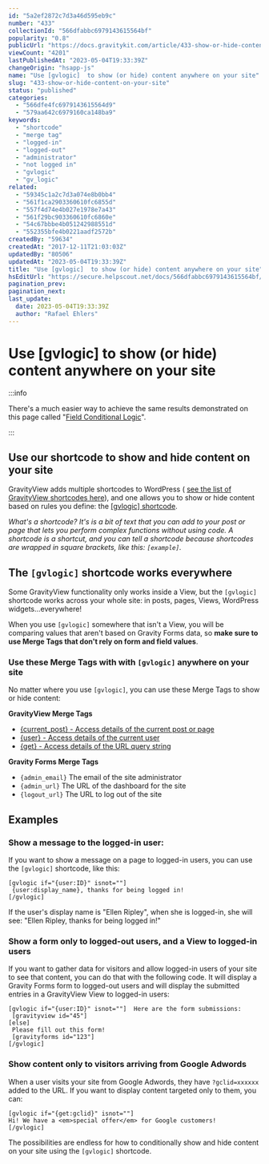 ```yaml
---
id: "5a2ef2872c7d3a46d595eb9c"
number: "433"
collectionId: "566dfabbc6979143615564bf"
popularity: "0.8"
publicUrl: "https://docs.gravitykit.com/article/433-show-or-hide-content-on-your-site"
viewCount: "4201"
lastPublishedAt: "2023-05-04T19:33:39Z"
changeOrigin: "hsapp-js"
name: "Use [gvlogic]  to show (or hide) content anywhere on your site"
slug: "433-show-or-hide-content-on-your-site"
status: "published"
categories: 
  - "566dfe4fc6979143615564d9"
  - "579aa642c6979160ca148ba9"
keywords: 
  - "shortcode"
  - "merge tag"
  - "logged-in"
  - "logged-out"
  - "administrator"
  - "not logged in"
  - "gvlogic"
  - "gv_logic"
related: 
  - "59345c1a2c7d3a074e8b0bb4"
  - "561f1ca2903360610fc6855d"
  - "557f4d74e4b027e1978e7a43"
  - "561f29bc903360610fc6860e"
  - "54c67bbbe4b051242988551d"
  - "552355bfe4b0221aadf2572b"
createdBy: "59634"
createdAt: "2017-12-11T21:03:03Z"
updatedBy: "80506"
updatedAt: "2023-05-04T19:33:39Z"
title: "Use [gvlogic]  to show (or hide) content anywhere on your site"
hsEditUrl: "https://secure.helpscout.net/docs/566dfabbc6979143615564bf/article/5a2ef2872c7d3a46d595eb9c"
pagination_prev: 
pagination_next: 
last_update:
  date: 2023-05-04T19:33:39Z
  author: "Rafael Ehlers"
---
```


# Use [gvlogic]  to show (or hide) content anywhere on your site


:::info

There's a much easier way to achieve the same results demonstrated on this page called "[Field Conditional Logic](https://docs.gravitykit.com/article/753-field-conditional-logic)".

:::



## Use our shortcode to show and hide content on your site

GravityView adds multiple shortcodes to WordPress ( [see the list of GravityView shortcodes here](https://docs.gravitykit.com/category/322-shortcodes)), and one allows you to show or hide content based on rules you define: the [\[gvlogic\] shortcode](https://docs.gravitykit.com/article/252-gvlogic-shortcode).

*What's a shortcode? It's is a bit of text that you can add to your post or page that lets you perform complex functions without using code. A shortcode is a shortcut, and you can tell a shortcode because shortcodes are wrapped in square brackets, like this: `[example]`.*

## The `[gvlogic]` shortcode works everywhere

Some GravityView functionality only works inside a View, but the `[gvlogic]` shortcode works across your whole site: in posts, pages, Views, WordPress widgets…everywhere!

When you use `[gvlogic]` somewhere that isn't a View, you will be comparing values that aren't based on Gravity Forms data, so **make sure to use Merge Tags that don't rely on form and field values**.

### Use these Merge Tags with with `[gvlogic]` anywhere on your site

No matter where you use `[gvlogic]`, you can use these Merge Tags to show or hide content:

**GravityView Merge Tags**

- [{current\_post} - Access details of the current post or page](https://docs.gravitykit.com/article/412-currentpost-merge-tag)
- [{user} - Access details of the current user](https://docs.gravitykit.com/article/281-the-createdby-merge-tag)
- [{get} - Access details of the URL query string](https://docs.gravitykit.com/article/314-the-get-merge-tag)

**Gravity Forms Merge Tags**

- `{admin_email}` The email of the site administrator
- `{admin_url}` The URL of the dashboard for the site
- `{logout_url}` The URL to log out of the site

## Examples

### Show a message to the logged-in user:

If you want to show a message on a page to logged-in users, you can use the `[gvlogic]` shortcode, like this:

```
[gvlogic if="{user:ID}" isnot=""]
 {user:display_name}, thanks for being logged in!
[/gvlogic]
```

If the user's display name is "Ellen Ripley", when she is logged-in, she will see: "Ellen Ripley, thanks for being logged in!"

### Show a form only to logged-out users, and a View to logged-in users

If you want to gather data for visitors and allow logged-in users of your site to see that content, you can do that with the following code. It will display a Gravity Forms form to logged-out users and will display the submitted entries in a GravityView View to logged-in users:

```
[gvlogic if="{user:ID}" isnot=""]  Here are the form submissions:
 [gravityview id="45"]
[else]  
 Please fill out this form!
 [gravityforms id="123"]
[/gvlogic]
```

### Show content only to visitors arriving from Google Adwords

When a user visits your site from Google Adwords, they have `?gclid=xxxxxx` added to the URL. If you want to display content targeted only to them, you can:

```
[gvlogic if="{get:gclid}" isnot=""]
Hi! We have a <em>special offer</em> for Google customers!
[/gvlogic]
```

The possibilities are endless for how to conditionally show and hide content on your site using the `[gvlogic]` shortcode.